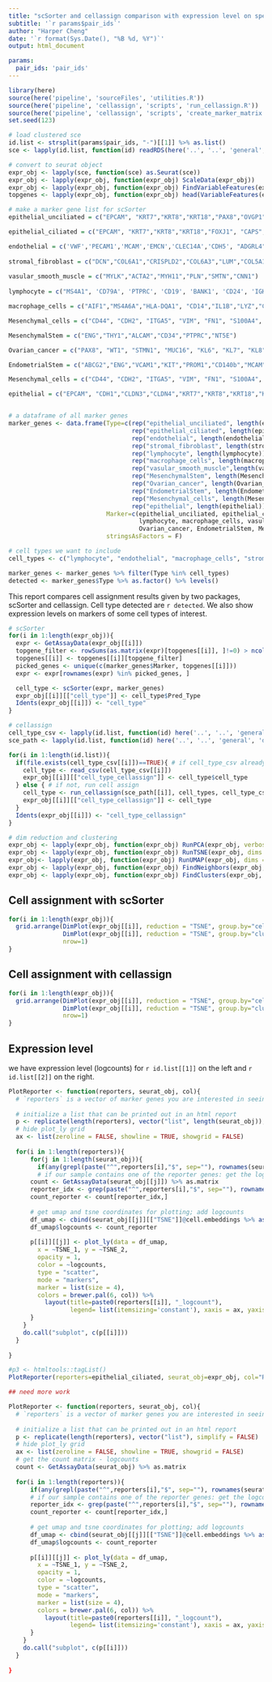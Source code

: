 ```yaml
---
title: "scSorter and cellassign comparison with expression level on specified cell types"
subtitle: '`r params$pair_ids`'
author: "Harper Cheng"
date: '`r format(Sys.Date(), "%B %d, %Y")`'
output: html_document

params:
  pair_ids: 'pair_ids'
---
```


```r
library(here)
source(here('pipeline', 'sourceFiles', 'utilities.R'))
source(here('pipeline', 'cellassign', 'scripts', 'run_cellassign.R'))
source(here('pipeline', 'cellassign', 'scripts', 'create_marker_matrix.R'))
set.seed(123)
```

```r

# load clustered sce
id.list <- strsplit(params$pair_ids, "-")[[1]] %>% as.list()
sce <- lapply(id.list, function(id) readRDS(here('..', '..', 'general', 'data', 'clustered', 'sce', id, 'sce_clus.rds')))

# convert to seurat object
expr_obj <- lapply(sce, function(sce) as.Seurat(sce))
expr_obj <- lapply(expr_obj, function(expr_obj) ScaleData(expr_obj))
expr_obj <- lapply(expr_obj, function(expr_obj) FindVariableFeatures(expr_obj))
topgenes <- lapply(expr_obj, function(expr_obj) head(VariableFeatures(expr_obj), 2000))

```

```r

# make a marker gene list for scSorter
epithelial_unciliated = c("EPCAM", "KRT7","KRT8","KRT18","PAX8","OVGP1", "KRT19", "LCN2",'WFDC2', 'KLF5', 'SDC4', 'UCA1', 'TACSTD2', 'LINC01541', 'ELF3', 'C1orf186', 'DSP', 'CLDN4', 'PERP', 'KRT18', 'CD9', 'USP53',"CDH1","CLDN3","CLDN4","FUT4")

epithelial_ciliated = c("EPCAM", "KRT7","KRT8","KRT18","FOXJ1", "CAPS", "DYDC2", "CTH", "TP73", "SNTN","WDR16","FAM92B","C20orf85","C20orf88","TPPP3","C9orf24","FAM183A","C1orf194","PIFO","CDH1","CLDN3","CLDN4","FUT4")

endothelial = c('VWF','PECAM1','MCAM','EMCN','CLEC14A','CDH5', "ADGRL4", "PCDH17", "RNASE1")
    
stromal_fibroblast = c("DCN","COL6A1","CRISPLD2","COL6A3","LUM","COL5A1")
    
vasular_smooth_muscle = c("MYLK","ACTA2","MYH11","PLN","SMTN","CNN1")
    
lymphocyte = c("MS4A1", 'CD79A', 'PTPRC', 'CD19', 'BANK1', 'CD24', 'IGKC', "CD4","CD2","CD3G","CD3D","CD28","CD3E", "CCL5", "STK17B", "PTPRC")

macrophage_cells = c("AIF1","MS4A6A","HLA-DQA1", "CD14","IL1B","LYZ","CYBB","HLA-DQB1", "PLEK","HLA-DPA1", "HLA-DPB1", "HLA-DRB5", "HLA-DRB6")

Mesenchymal_cells = c("CD44", "CDH2", "ITGA5", "VIM", "FN1", "S100A4", "TNC", "MMP2", "ACTA2", "TWIST1", "WNT5A", "SNAI2", "ZEB1", "ZEB2")

MesenchymalStem = c("ENG","THY1","ALCAM","CD34","PTPRC","NT5E")

Ovarian_cancer = c("PAX8", "WT1", "STMN1", "MUC16", "KL6", "KL7", "KL8")

EndometrialStem = c("ABCG2","ENG","VCAM1","KIT","PROM1","CD140b","MCAM","CD166","ITGB1","PECAM1","CD34","CD44","PTPRC","ITGA4","ICAM1","NT5E","THY1","IPO13","LGR5","MSI1","NES","POU5F1","SOX2","SSEA4")

Mesenchymal_cells = c("CD44", "CDH2", "ITGA5", "VIM", "FN1", "S100A4", "TNC", "MMP2", "ACTA2", "TWIST1", "WNT5A", "SNAI2", "ZEB1", "ZEB2")

epithelial = c("EPCAM", "CDH1","CLDN3","CLDN4","KRT7","KRT8","KRT18","KRT19","FUT4")


# a dataframe of all marker genes
marker_genes <- data.frame(Type=c(rep("epithelial_unciliated", length(epithelial_unciliated)),
                                  rep("epithelial_ciliated", length(epithelial_ciliated)),
                                  rep("endothelial", length(endothelial)),
                                  rep("stromal_fibroblast", length(stromal_fibroblast)),
                                  rep("lymphocyte", length(lymphocyte)),
                                  rep("macrophage_cells", length(macrophage_cells)),
                                  rep("vasular_smooth_muscle",length(vasular_smooth_muscle)),
                                  rep("MesenchymalStem", length(MesenchymalStem)),
                                  rep("Ovarian_cancer", length(Ovarian_cancer)),
                                  rep("EndometrialStem", length(EndometrialStem)),
                                  rep("Mesenchymal_cells", length(Mesenchymal_cells)),
                                  rep("epithelial", length(epithelial))),
                           Marker=c(epithelial_unciliated, epithelial_ciliated, endothelial, stromal_fibroblast, 
                                    lymphocyte, macrophage_cells, vasular_smooth_muscle, MesenchymalStem, 
                                    Ovarian_cancer, EndometrialStem, Mesenchymal_cells, epithelial),
                           stringsAsFactors = F)

# cell types we want to include 
cell_types <- c("lymphocyte", "endothelial", "macrophage_cells", "stromal_fibroblast", "MesenchymalStem", "vasular_smooth_muscle", "EndometrialStem", "Ovarian_cancer", "Mesenchymal_cells", "epithelial")

marker_genes <- marker_genes %>% filter(Type %in% cell_types)
detected <- marker_genes$Type %>% as.factor() %>% levels()

```

This report compares cell assignment results given by two packages, scSorter and cellassign. Cell type detected are `r detected`. We also show expression levels on markers of some cell types of interest.

```r

# scSorter
for(i in 1:length(expr_obj)){
  expr <- GetAssayData(expr_obj[[i]])
  topgene_filter <- rowSums(as.matrix(expr)[topgenes[[i]], ]!=0) > ncol(expr)*.1
  topgenes[[i]] <- topgenes[[i]][topgene_filter]
  picked_genes <- unique(c(marker_genes$Marker, topgenes[[i]]))
  expr <- expr[rownames(expr) %in% picked_genes, ]

  cell_type <- scSorter(expr, marker_genes)
  expr_obj[[i]][["cell_type"]] <- cell_type$Pred_Type
  Idents(expr_obj[[i]]) <- "cell_type"
}

```


```r

# cellassign
cell_type_csv <- lapply(id.list, function(id) here('..', '..', 'general', 'data', 'cellassign', id, 'cell_types.csv'))
sce_path <- lapply(id.list, function(id) here('..', '..', 'general', 'data', 'clustered', 'sce', id, 'sce_clus.rds'))

for(i in 1:length(id.list)){
  if(file.exists(cell_type_csv[[i]])==TRUE){ # if cell_type_csv already exists
    cell_type <- read_csv(cell_type_csv[[i]])
    expr_obj[[i]][["cell_type_cellassign"]] <- cell_type$cell_type
  } else { # if not, run cell assign
    cell_type <- run_cellassign(sce_path[[i]], cell_types, cell_type_csv[[i]])$cell_type
    expr_obj[[i]][["cell_type_cellassign"]] <- cell_type
  }
  Idents(expr_obj[[i]]) <- "cell_type_cellassign"
}

```


```r

# dim reduction and clustering
expr_obj <- lapply(expr_obj, function(expr_obj) RunPCA(expr_obj, verbose = FALSE))
expr_obj <- lapply(expr_obj, function(expr_obj) RunTSNE(expr_obj, dims = 1:30, check_duplicates = FALSE))
expr_obj<- lapply(expr_obj, function(expr_obj) RunUMAP(expr_obj, dims = 1:30))
expr_obj <- lapply(expr_obj, function(expr_obj) FindNeighbors(expr_obj, dims = 1:10))
expr_obj <- lapply(expr_obj, function(expr_obj) FindClusters(expr_obj, resolution = 0.5))

```

## Cell assignment with scSorter

```r

for(i in 1:length(expr_obj)){
  grid.arrange(DimPlot(expr_obj[[i]], reduction = "TSNE", group.by="cell_type") + labs(title=paste0("scSorter: ", id.list[[i]])),
               DimPlot(expr_obj[[i]], reduction = "TSNE", group.by="cluster") + labs(title=paste0("clustering: ", id.list[[i]])),
               nrow=1)
}

```

## Cell assignment with cellassign

```r

for(i in 1:length(expr_obj)){
  grid.arrange(DimPlot(expr_obj[[i]], reduction = "TSNE", group.by="cell_type_cellassign") + labs(title=paste0("cellassign: ", id.list[[i]])),
               DimPlot(expr_obj[[i]], reduction = "TSNE", group.by="cluster") + labs(title=paste0("clustering: ", id.list[[i]])),
               nrow=1)
}

```

## Expression level

we have expression level (logcounts) for `r id.list[[1]]` on the left and `r id.list[[2]]` on the right.

```r

PlotReporter <- function(reporters, seurat_obj, col){
  # `reporters` is a vector of marker genes you are interested in seeing the expression level; `col` is the color of dots.
  
  # initialize a list that can be printed out in an html report
  p <- replicate(length(reporters), vector("list", length(seurat_obj)), simplify = FALSE)
  # hide plot_ly grid
  ax <- list(zeroline = FALSE, showline = TRUE, showgrid = FALSE)
  
  for(i in 1:length(reporters)){
      for(j in 1:length(seurat_obj)){
        if(any(grepl(paste("^",reporters[i],"$", sep=""), rownames(seurat_obj[[j]]), ignore.case = TRUE) == TRUE)){
        # if our sample contains one of the reporter genes: get the logcounts of this gene
      count <- GetAssayData(seurat_obj[[j]]) %>% as.matrix  
      reporter_idx <- grep(paste("^",reporters[i],"$", sep=""), rownames(seurat_obj[[j]]), ignore.case = TRUE)
      count_reporter <- count[reporter_idx,]
    
      # get umap and tsne coordinates for plotting; add logcounts 
      df_umap <- cbind(seurat_obj[[j]][["TSNE"]]@cell.embeddings %>% as.data.frame(), seurat_obj[[j]][["UMAP"]]@cell.embeddings %>% as.data.frame())
      df_umap$logcounts <- count_reporter
  
      p[[i]][[j]] <- plot_ly(data = df_umap,
        x = ~TSNE_1, y = ~TSNE_2,
        opacity = 1,
        color = ~logcounts,
        type = "scatter",
        mode = "markers",
        marker = list(size = 4), 
        colors = brewer.pal(6, col)) %>% 
          layout(title=paste0(reporters[[i]], "_logcount"),
                 legend= list(itemsizing='constant'), xaxis = ax, yaxis = ax, showlegend=F)
      }
    } 
    do.call("subplot", c(p[[i]]))
  }
  
}

#p3 <- htmltools::tagList()
PlotReporter(reporters=epithelial_ciliated, seurat_obj=expr_obj, col="Reds")


```

```r
## need more work

PlotReporter <- function(reporters, seurat_obj, col){
  # `reporters` is a vector of marker genes you are interested in seeing the expression level; `col` is the color of dots.
  
  # initialize a list that can be printed out in an html report
  p <- replicate(length(reporters), vector("list"), simplify = FALSE)
  # hide plot_ly grid
  ax <- list(zeroline = FALSE, showline = TRUE, showgrid = FALSE)
  # get the count matrix - logcounts
  count <- GetAssayData(seurat_obj) %>% as.matrix
  
  for(i in 1:length(reporters)){
      if(any(grepl(paste("^",reporters[i],"$", sep=""), rownames(seurat_obj), ignore.case = TRUE) == TRUE)){
      # if our sample contains one of the reporter genes: get the logcounts of this gene
      reporter_idx <- grep(paste("^",reporters[i],"$", sep=""), rownames(seurat_obj), ignore.case = TRUE)
      count_reporter <- count[reporter_idx,]
    
      # get umap and tsne coordinates for plotting; add logcounts 
      df_umap <- cbind(seurat_obj[[j]][["TSNE"]]@cell.embeddings %>% as.data.frame(), seurat_obj[[j]][["UMAP"]]@cell.embeddings %>% as.data.frame())
      df_umap$logcounts <- count_reporter
  
      p[[i]][[j]] <- plot_ly(data = df_umap,
        x = ~TSNE_1, y = ~TSNE_2,
        opacity = 1,
        color = ~logcounts,
        type = "scatter",
        mode = "markers",
        marker = list(size = 4), 
        colors = brewer.pal(6, col)) %>% 
          layout(title=paste0(reporters[[i]], "_logcount"),
                 legend= list(itemsizing='constant'), xaxis = ax, yaxis = ax, showlegend=F)
      }
    } 
    do.call("subplot", c(p[[i]]))
  }
  
}

```









